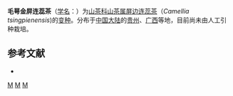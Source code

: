 {{Infraspeciesbox 
| genus = Camellia
| species = tsingpienensis
| varietas = pubisepala
| authority = 
}}

'''毛萼金屏连蕊茶'''（[[学名|学名]]：{{lang|la|''Camellia tsingpienensis'' var. ''pubisepala''}}）为[[山茶科|山茶科]][[山茶属|山茶属]][[屏边连蕊茶|屏边连蕊茶]]（''Camellia tsingpienensis'')的[[变种|变种]]。分布于[[中国大陆|中国大陆]]的[[贵州|贵州]]、[[广西|广西]]等地，目前尚未由人工引种栽培。

== 参考文献 ==
<div class="references-small">
* {{cite web| url =http://www.bioinfo.cn/db05/KmzwSpecies.php?action=view&id=29088| title =毛萼金屏连蕊茶| work =《中国高等植物数据库全库》| publisher =中国科学院微生物研究所| author =昆明植物研究所| accessdate =2009-02-26| deadurl =yes| archiveurl =https://web.archive.org/web/20160305090216/http://www.bioinfo.cn/db05/KmzwSpecies.php?action=view&id=29088| archivedate =2016-03-05}}
</div>
{{Taxonbar|from=Q11128318}}

[[Category:山茶属|M]]
[[Category:贵州植物|M]]
[[Category:广西植物|M]]